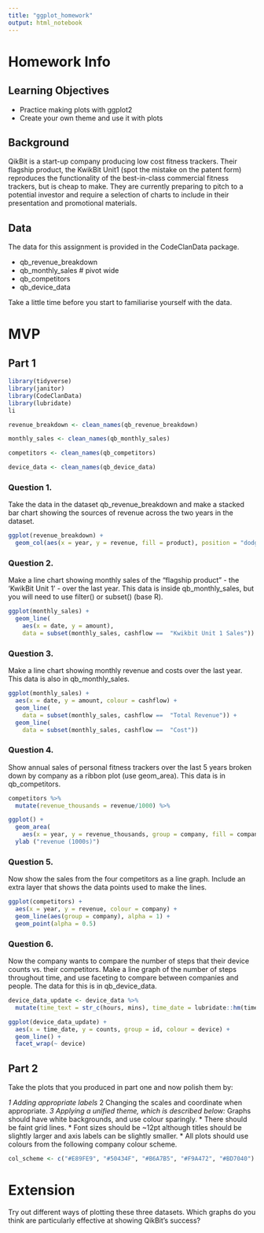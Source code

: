```yaml
---
title: "ggplot_homework"
output: html_notebook
---
```


# Homework Info

## Learning Objectives

* Practice making plots with ggplot2
* Create your own theme and use it with plots

## Background

QikBit is a start-up company producing low cost fitness trackers. Their flagship product, the KwikBit Unit1 (spot the mistake on the patent form) reproduces the functionality of the best-in-class commercial fitness trackers, but is cheap to make. They are currently preparing to pitch to a potential investor and require a selection of charts to include in their presentation and promotional materials.

## Data

The data for this assignment is provided in the CodeClanData package.

* qb_revenue_breakdown
* qb_monthly_sales  # pivot wide 
* qb_competitors
* qb_device_data

Take a little time before you start to familiarise yourself with the data.


# MVP

## Part 1

```r
library(tidyverse)
library(janitor)
library(CodeClanData)
library(lubridate)
li
```

```r
revenue_breakdown <- clean_names(qb_revenue_breakdown)

monthly_sales <- clean_names(qb_monthly_sales)

competitors <- clean_names(qb_competitors)

device_data <- clean_names(qb_device_data)
```

### Question 1.
Take the data in the dataset qb_revenue_breakdown and make a stacked bar chart showing the sources of revenue across the two years in the dataset.

```r
ggplot(revenue_breakdown) +
  geom_col(aes(x = year, y = revenue, fill = product), position = "dodge")

```


### Question 2.
Make a line chart showing monthly sales of the “flagship product” - the ‘KwikBit Unit 1’ - over the last year. This data is inside qb_monthly_sales, but you will need to use filter() or subset() (base R).
```r
ggplot(monthly_sales) +
  geom_line(
    aes(x = date, y = amount),
    data = subset(monthly_sales, cashflow ==  "Kwikbit Unit 1 Sales"))
```


### Question 3.
Make a line chart showing monthly revenue and costs over the last year. This data is also in qb_monthly_sales.
```r
ggplot(monthly_sales) +
  aes(x = date, y = amount, colour = cashflow) +
  geom_line(
    data = subset(monthly_sales, cashflow ==  "Total Revenue")) +
  geom_line(
    data = subset(monthly_sales, cashflow ==  "Cost"))
```



### Question 4.
Show annual sales of personal fitness trackers over the last 5 years broken down by company as a ribbon plot (use geom_area). This data is in qb_competitors.
```r
competitors %>% 
  mutate(revenue_thousands = revenue/1000) %>% 

ggplot() +
  geom_area(
    aes(x = year, y = revenue_thousands, group = company, fill = company)) +
  ylab ("revenue (1000s)")
```



### Question 5.
Now show the sales from the four competitors as a line graph. Include an extra layer that shows the data points used to make the lines.
```r
ggplot(competitors) + 
  aes(x = year, y = revenue, colour = company) +
  geom_line(aes(group = company), alpha = 1) +
  geom_point(alpha = 0.5) 
```



### Question 6.
Now the company wants to compare the number of steps that their device counts vs. their competitors. Make a line graph of the number of steps throughout time, and use faceting to compare between companies and people. The data for this is in qb_device_data.

```r
device_data_update <- device_data %>% 
  mutate(time_text = str_c(hours, mins), time_date = lubridate::hm(time_text))
```
```r
ggplot(device_data_update) + 
  aes(x = time_date, y = counts, group = id, colour = device) +
  geom_line() +
  facet_wrap(~ device)
```




## Part 2

Take the plots that you produced in part one and now polish them by:

*1 Adding appropriate labels
*2 Changing the scales and coordinate when appropriate.
*3 Applying a unified theme, which is described below:
  * Graphs should have white backgrounds, and use colour sparingly.
  * There should be faint grid lines.
  * Font sizes should be ~12pt although titles should be slightly larger and axis labels can be slightly smaller.
  * All plots should use colours from the following company colour scheme.

```r
col_scheme <- c("#E89FE9", "#50434F", "#B6A7B5", "#F9A472", "#BD7040")
```



# Extension

Try out different ways of plotting these three datasets. Which graphs do you think are particularly effective at showing QikBit’s success?